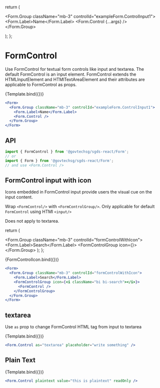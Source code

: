 
<Meta title="Components/Form/FormControl" component={FormControl} />

  return (
    <Form>
      <Form.Group className="mb-3" controlId="exampleForm.ControlInput1">
        <Form.Label>Name</Form.Label>
        <Form.Control {...args} />
      </Form.Group>
    </Form>
  );
};

# FormControl

Use FormControl for textual form controls like input and textarea. The default FormControl is an input element.
FormControl extends the HTMLInputElement and HTMlTextAreaElement and their attributes are applicable to FormControl as props.

<Canvas>
  <Story name="Default" parameters={{ docs: { source: { code: '' } } }}>
    {Template.bind({})}
  </Story>
</Canvas>

```jsx
<Form>
  <Form.Group className="mb-3" controlId="exampleForm.ControlInput1">
    <Form.Label>Name</Form.Label>
    <Form.Control />
  </Form.Group>
</Form>
```

## API

```jsx
import { FormControl } from '@govtechsg/sgds-react/Form';
// or
import { Form } from '@govtechsg/sgds-react/Form';
// and use <Form.Control />
```

<ArgsTable story="Default" />

## FormControl input with icon

Icons embedded in FormControl input provide users the visual cue on the input content.

Wrap `<FormControl/>` with `<FormControlGroup/>`. Only applicable for default `FormControl` using HTMl `<input/>`

Does not apply to textarea.

  return (
    <Form>
      <Form.Group className="mb-3" controlId="formControlWithIcon">
        <Form.Label>Search</Form.Label>
        <FormControlGroup icon={<i className="bi bi-search"></i>}>
          <FormControl />
        </FormControlGroup>
      </Form.Group>
    </Form>
  );
};

<Canvas>
  <Story
    name="Form Control with Icon"
    parameters={{ docs: { source: { code: '' } } }}
  >
    {FormControlIcon.bind({})}
  </Story>
</Canvas>

```jsx
<Form>
  <Form.Group className="mb-3" controlId="formControlWithIcon">
    <Form.Label>Search</Form.Label>
    <FormControlGroup icon={<i className="bi bi-search"></i>}>
      <FormControl />
    </FormControlGroup>
  </Form.Group>
</Form>
```

## textarea

Use `as` prop to change FormControl HTML tag from input to textarea

<Canvas>
  <Story
    name="Text area"
    args={{ as: 'textarea', placeholder: 'write something' }}
    parameters={{ docs: { source: { code: '' } } }}
  >
    {Template.bind({})}
  </Story>
</Canvas>

```jsx
<Form.Control as="textarea" placeholder="write something" />
```

## Plain Text

<Canvas>
  <Story
    name="Plain text"
    args={{ plaintext: true, value: 'this is plaintext', readOnly: true }}
    parameters={{ docs: { source: { code: '' } } }}
  >
    {Template.bind({})}
  </Story>
</Canvas>

```jsx
<Form.Control plaintext value="this is plaintext" readOnly />
```
